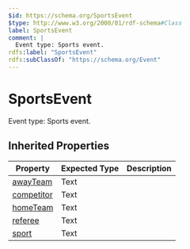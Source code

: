 ```yaml
---
$id: https://schema.org/SportsEvent
$type: http://www.w3.org/2000/01/rdf-schema#Class
label: SportsEvent
comment: |
  Event type: Sports event.
rdfs:label: "SportsEvent"
rdfs:subClassOf: "https://schema.org/Event"
---
```


# SportsEvent

Event type: Sports event.

## Inherited Properties

| Property | Expected Type | Description |
| --- | --- | --- |
| [awayTeam](https://schema.org/awayTeam) | Text |  |
| [competitor](https://schema.org/competitor) | Text |  |
| [homeTeam](https://schema.org/homeTeam) | Text |  |
| [referee](https://schema.org/referee) | Text |  |
| [sport](https://schema.org/sport) | Text |  |

